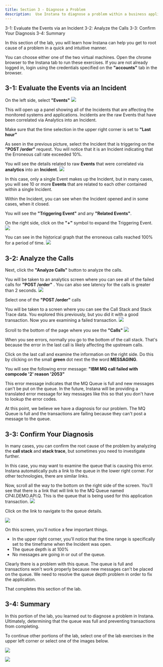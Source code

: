 ```yaml
---
title: Section 3 - Diagnose a Problem
description:  Use Instana to diagnose a problem within a business application
---
```


<AnchorLinks>
  <AnchorLink>3-1: Evaluate the Events via an Incident</AnchorLink>
  <AnchorLink>3-2: Analyze the Calls</AnchorLink>
  <AnchorLink>3-3: Confirm Your Diagnosis</AnchorLink>
  <AnchorLink>3-4: Summary</AnchorLink>
</AnchorLinks>

In this section of the lab, you will learn how Instana can help you get to root cause of a problem in a quick and intuitive manner.

You can choose either one of the two virtual machines.  Open the chrome browser to the Instana tab to run these exercises.   If you are not already logged in, login using the credentials
specified on the **"accounts"** tab in the browser.

## 3-1: Evaluate the Events via an Incident

On the left side, select **"Events"**
![](images/incident.png)

This will open up a panel showing all of the Incidents that are affecting the monitored systems and applications. Incidents are the raw Events that have been correlated via
Analytics into an Incident. 

Make sure that the time selection in the upper right corner is set to **"Last hour"**

As seen in the previous picture, select the Incident that is triggering on the **"POST /order"** request.  You will notice that it is an Incident indicating that the Erroneous 
call rate exceeded 10%. 

You will see the details related to raw **Events** that were correlated via **analytics** into an **Incident**.
![](images/singleIncident.png)


In this case, only a single Event makes up the Incident, but in many cases, you will see 10 or more **Events** that are related to each other contained within a single Incident.

Within the Incident, you can see when the Incident opened and in some cases, when it closed. 

You will see the **"Triggering Event"** and any **"Related Events"**.

On the right side, click on the **"+"** symbol to expand the Triggering Event.
![](images/singleIncident.png)


You can see in the historical graph that the erroneous calls reached 100% for a period of time.
![](images/erroneous.png)

## 3-2: Analyze the Calls

Next, click the **"Analyze Calls"** button to analyze the calls.

You will be taken to an analytics screen where you can see all of the failed calls for **"POST /order"** . You can also see latency for the calls is greater than 2 seconds.
![](images/selectCall.png)


Select one of the **"POST /order"** calls


You will be taken to a screen where you can see the Call Stack and Stack Trace data. You explored this previously, but you did it with a good transaction.  Now you are 
examining a failed transaction.
![](images/badCall.png)


Scroll to the bottom of the page where you see the **"Calls"**
![](images/error2053.png)



When you see errors, normally you go to the bottom of the call stack.  That's because the error in the last call is likely affecting the upstream calls.  

Click on the last call and examine the information on the right side.  Do this by clicking on the small **green** dot next the the word **MESSAGING**.

You will see the following error message:  **"IBM MQ call failed with compcode '2' reason '2053"**

This error message indicates that the MQ Queue is full and new messages can't be put on the queue.  In the future, Instana will be providing a translated error message for 
key messages like this so that you don't have to lookup the error codes.

At this point, we believe we have a diagnosis for our problem.  The MQ Queue is full and the transactions are failing because they can't post a message to the queue.

## 3-3: Confirm Your Diagnosis

In many cases, you can confirm the root cause of the problem by analyzing the **call stack** and **stack trace**, but sometimes you need to investigate further.  

In this case, you may want to examine the queue that is causing this error.  Instana automatically puts a link to the queue in the lower right corner.  For other technologies, 
there are similar links.

Now, scroll all the way to the bottom on the right side of the screen.  You'll see that there is a link that will link to the MQ Queue named CP4I.DEMO.API.Q.  This is the queue that
is being used for this application transaction.
![](images/queueLink.png)


Click on the link to navigate to the queue details.


![](images/queueDetails.png)


On this screen, you'll notice a few important things.
- In the upper right corner, you'll notice that the time range is specifically set to the timeframe when the Incident was open.
- The queue depth is at 100%
- No messages are going in or out of the queue.

Clearly there is a problem with this queue.  The queue is full and transactions won't work properly because new messages can't be placed on the queue.  We need to resolve the queue depth problem in order to fix the application.


That completes this section of the lab.

## 3-4: Summary
In this portion of the lab, you learned out to diagnose a problem in Instana.  Ultimately, determining that the queue was full and preventing transactions from completing.


To continue other portions of the lab, select one of the lab exercises in the upper left corner or select one of the images below.


<Row>

<Column colLg={4} colMd={4} noGutterMdLeft>
<ArticleCard
    color="dark"
    subTitle="Explorer Instana"
    title="Explore the Instana UI and Capabilities"
    href="/tutorials/Explore"
    actionIcon="arrowRight"
    >

![](images/InstanaTopology.png)

</ArticleCard>
</Column>

<Column colLg={4} colMd={4} noGutterMdLeft>
<ArticleCard
    color="dark"
    subTitle="Administer Instana"
    title="Learn How to Perform Administrative Tasks in Instana"
    href="/tutorials/Administration"
    actionIcon="arrowRight"
    >

![](images/infrastructure.png)

</ArticleCard>
</Column>
</Row>
